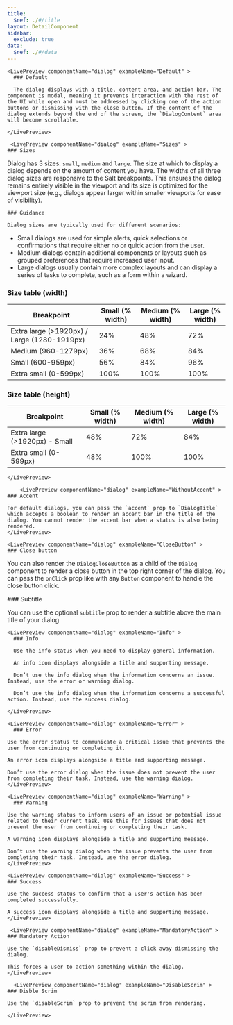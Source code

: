 ```yaml
---
title:
  $ref: ./#/title
layout: DetailComponent
sidebar:
  exclude: true
data:
  $ref: ./#/data
---
```


<LivePreviewControls>

    <LivePreview componentName="dialog" exampleName="Default" >
      ### Default

      The dialog displays with a title, content area, and action bar. The component is modal, meaning it prevents interaction with the rest of the UI while open and must be addressed by clicking one of the action buttons or dismissing with the close button. If the content of the dialog extends beyond the end of the screen, the `DialogContent` area will become scrollable.

    </LivePreview>

     <LivePreview componentName="dialog" exampleName="Sizes" >
    ### Sizes

Dialog has 3 sizes: `small`, `medium` and `large`. The size at which to display a dialog depends on the amount of content you have. The widths of all three dialog sizes are responsive to the Salt breakpoints. This ensures the dialog remains entirely visible in the viewport and its size is optimized for the viewport size (e.g., dialogs appear larger within smaller viewports for ease of visibility).

    ### Guidance

    Dialog sizes are typically used for different scenarios:

- Small dialogs are used for simple alerts, quick selections or confirmations that require either no or quick action from the user.
- Medium dialogs contain additional components or layouts such as grouped preferences that require increased user input.
- Large dialogs usually contain more complex layouts and can display a series of tasks to complete, such as a form within a wizard.

### Size table (width)

| **Breakpoint**                              | **Small (% width)** | **Medium (% width)** | **Large (% width)** |
| ------------------------------------------- | ------------------- | -------------------- | ------------------- |
| Extra large (>1920px) / Large (1280-1919px) | 24%                 | 48%                  | 72%                 |
| Medium (960-1279px)                         | 36%                 | 68%                  | 84%                 |
| Small (600-959px)                           | 56%                 | 84%                  | 96%                 |
| Extra small (0-599px)                       | 100%                | 100%                 | 100%                |

### Size table (height)

| **Breakpoint**                | **Small (% width)** | **Medium (% width)** | **Large (% width)** |
| ----------------------------- | ------------------- | -------------------- | ------------------- |
| Extra large (>1920px) - Small | 48%                 | 72%                  | 84%                 |
| Extra small (0-599px)         | 48%                 | 100%                 | 100%                |

    </LivePreview>

        <LivePreview componentName="dialog" exampleName="WithoutAccent" >
    ### Accent

    For default dialogs, you can pass the `accent` prop to `DialogTitle` which accepts a boolean to render an accent bar in the title of the dialog. You cannot render the accent bar when a status is also being rendered.
    </LivePreview>

    <LivePreview componentName="dialog" exampleName="CloseButton" >
    ### Close button

You can also render the `DialogCloseButton` as a child of the `Dialog` component to render a close button in the top right corner of the dialog. You can pass the `onClick` prop like with any `Button` component to handle the close button click.

</LivePreview>

<LivePreview componentName="dialog" exampleName="Subtitle" >
    ### Subtitle

You can use the optional `subtitle` prop to render a subtitle above the main title of your dialog

</LivePreview>

    <LivePreview componentName="dialog" exampleName="Info" >
      ### Info

      Use the info status when you need to display general information.

      An info icon displays alongside a title and supporting message.

      Don’t use the info dialog when the information concerns an issue. Instead, use the error or warning dialog.

      Don’t use the info dialog when the information concerns a successful action. Instead, use the success dialog.

    </LivePreview>

    <LivePreview componentName="dialog" exampleName="Error" >
      ### Error

    Use the error status to communicate a critical issue that prevents the user from continuing or completing it.

    An error icon displays alongside a title and supporting message.

    Don’t use the error dialog when the issue does not prevent the user from completing their task. Instead, use the warning dialog.
    </LivePreview>

    <LivePreview componentName="dialog" exampleName="Warning" >
      ### Warning

    Use the warning status to inform users of an issue or potential issue related to their current task. Use this for issues that does not prevent the user from continuing or completing their task.

    A warning icon displays alongside a title and supporting message.

    Don’t use the warning dialog when the issue prevents the user from completing their task. Instead, use the error dialog.
    </LivePreview>

    <LivePreview componentName="dialog" exampleName="Success" >
    ### Success

    Use the success status to confirm that a user's action has been completed successfully.

    A success icon displays alongside a title and supporting message.
    </LivePreview>

     <LivePreview componentName="dialog" exampleName="MandatoryAction" >
    ### Mandatory Action

    Use the `disableDismiss` prop to prevent a click away dismissing the dialog.

    This forces a user to action something within the dialog.
    </LivePreview>

      <LivePreview componentName="dialog" exampleName="DisableScrim" >
    ### Disble Scrim

    Use the `disableScrim` prop to prevent the scrim from rendering.

    </LivePreview>

</LivePreviewControls>
